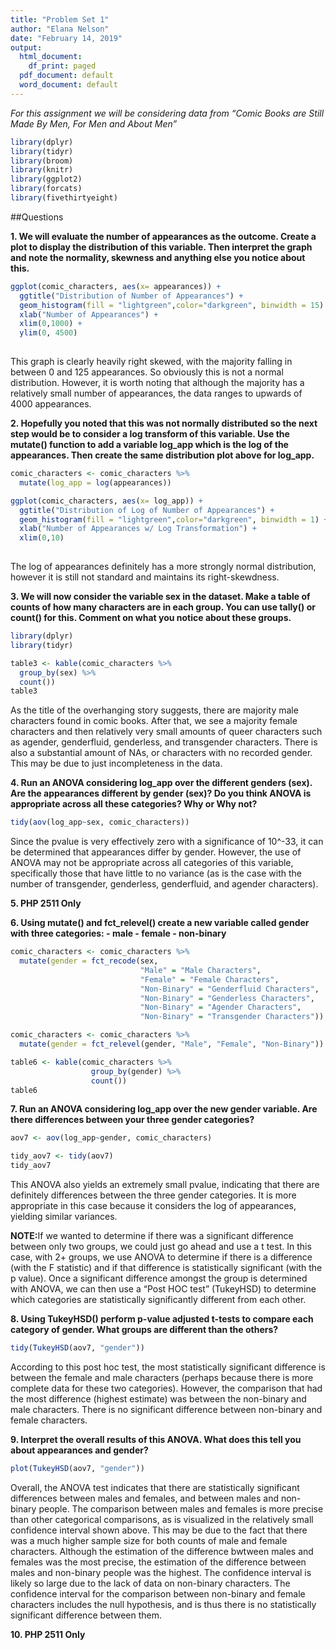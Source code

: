---
title: "Problem Set 1"
author: "Elana Nelson"
date: "February 14, 2019"
output:
  html_document:
    df_print: paged
  pdf_document: default
  word_document: default
---
*For this assignment we will be considering data from "Comic Books are Still Made By Men, For Men and About Men"*
```{r setup, echo=FALSE, message=FALSE}
library(dplyr)
library(tidyr)
library(broom)
library(knitr)
library(ggplot2)
library(forcats)
library(fivethirtyeight)

```

##Questions

**1. We will evaluate the number of appearances as the outcome. Create a plot to display the distribution of this variable. Then interpret the graph and note the normality, skewness and anything else you notice about this.**

```{r prob1, echo=FALSE}

ggplot(comic_characters, aes(x= appearances)) +
  ggtitle("Distribution of Number of Appearances") +
  geom_histogram(fill = "lightgreen",color="darkgreen", binwidth = 15) +
  xlab("Number of Appearances") +
  xlim(0,1000) +
  ylim(0, 4500)
  
```


This graph is clearly heavily right skewed, with the majority falling in between 0 and 125 appearances. So obviously this is not a normal distribution. However, it is worth noting that although the majority has a relatively small number of appearances, the data ranges to upwards of 4000 appearances. 


**2. Hopefully you noted that this was not normally distributed so the next step would be to consider a log transform of this variable. Use the mutate() function to add a variable log_app which is the log of the appearances. Then create the same distribution plot above for log_app.**

```{r prob2, echo = FALSE}

comic_characters <- comic_characters %>%
  mutate(log_app = log(appearances))

ggplot(comic_characters, aes(x= log_app)) +
  ggtitle("Distribution of Log of Number of Appearances") +
  geom_histogram(fill = "lightgreen",color="darkgreen", binwidth = 1) +
  xlab("Number of Appearances w/ Log Transformation") +
  xlim(0,10)
  

```


The log of appearances definitely has a more strongly normal distribution, however it is still not standard and maintains its right-skewdness.


**3. We will now consider the variable sex in the dataset. Make a table of counts of how many characters are in each group. You can use tally() or count() for this. Comment on what you notice about these groups.**

```{r prob3, echo = FALSE}
library(dplyr)
library(tidyr)

table3 <- kable(comic_characters %>%
  group_by(sex) %>%
  count())
table3


```


As the title of the overhanging story suggests, there are majority male characters found in comic books. After that, we see a majority female characters and then relatively very small amounts of queer characters such as agender, genderfluid, genderless, and transgender characters. There is also a substantial amount of NAs, or characters with no recorded gender. This may be due to just incompleteness in the data.


**4. Run an ANOVA considering log_app over the different genders (sex). Are the appearances different by gender (sex)? Do you think ANOVA is appropriate across all these categories? Why or Why not?**

```{r prob4, echo = F}
tidy(aov(log_app~sex, comic_characters))
```


Since the pvalue is very effectively zero with a significance of 10^-33, it can be determined that appearances differ by gender. However, the use of ANOVA may not be appropriate across all categories of this variable, specifically those that have little to no variance (as is the case with the number of transgender, genderless, genderfluid, and agender characters).


**5. PHP 2511 Only**


**6. Using mutate() and fct_relevel() create a new variable called gender with three categories:
- male
- female
- non-binary**

```{r prob6, echo = F}

comic_characters <- comic_characters %>%
  mutate(gender = fct_recode(sex, 
                             "Male" = "Male Characters",
                             "Female" = "Female Characters",
                             "Non-Binary" = "Genderfluid Characters",
                             "Non-Binary" = "Genderless Characters",
                             "Non-Binary" = "Agender Characters",
                             "Non-Binary" = "Transgender Characters"))

comic_characters <- comic_characters %>%
  mutate(gender = fct_relevel(gender, "Male", "Female", "Non-Binary"))

table6 <- kable(comic_characters %>%
                  group_by(gender) %>%
                  count())
table6


```


**7. Run an ANOVA considering log_app over the new gender variable. Are there differences between your three gender categories?**

```{r prob7, echo = F}

aov7 <- aov(log_app~gender, comic_characters)

tidy_aov7 <- tidy(aov7)
tidy_aov7

```


This ANOVA also yields an extremely small pvalue, indicating that there are definitely differences between the three gender categories. It is more appropriate in this case because it considers the log of appearances, yielding similar variances.

**NOTE:**If we wanted to determine if there was a significant difference between only two groups, we could just go ahead and use a t test. In this case, with 2+ groups, we use ANOVA to determine if there is a difference (with the F statistic) and if that difference is statistically significant (with the p value). Once a significant difference amongst the group is determined with ANOVA, we can then use a "Post HOC test" (TukeyHSD) to determine which categories are statistically significantly different from each other.


**8. Using TukeyHSD() perform p-value adjusted t-tests to compare each category of gender. What groups are different than the others?**

```{r prob8, echo =F}

tidy(TukeyHSD(aov7, "gender"))


```


According to this post hoc test, the most statistically significant difference is between the female and male characters (perhaps because there is more complete data for these two categories). However, the comparison that had the most difference (highest estimate) was between the non-binary and male characters. There is no significant difference between non-binary and female characters.


**9. Interpret the overall results of this ANOVA. What does this tell you about appearances and gender?**

```{r prob9, echo =F}

plot(TukeyHSD(aov7, "gender"))

```


Overall, the ANOVA test indicates that there are statistically significant differences between males and females, and between males and non-binary people. The comparison between males and females is more precise than other categorical comparisons, as is visualized in the relatively small confidence interval shown above. This may be due to the fact that there was a much higher sample size for both counts of male and female characters. Although the estimation of the difference bwtween males and females was the most precise, the estimation of the difference between males and non-binary people was the highest. The confidence interval is likely so large due to the lack of data on non-binary characters. The confidence interval for the comparison between non-binary and female characters includes the null hypothesis, and is thus there is no statistically significant difference between them. 


**10. PHP 2511 Only**

